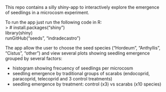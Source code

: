 This repo contains a silly shiny-app to interactively explore the emergence of seedlings in a microcosm experiment.  

To run the app just run the following code in R:  
> \# install.packages("shiny")  
library(shiny)  
runGitHub("seeds", "indradecastro")

The app allow the user to choose the seed species ("Hordeum", "Anthyllis", "Cistus", "other") and view several plots showing seedling emergence grouped by several factors:

- histogram showing frecuency of seedlings per microcosm
- seedling emergence by traditional groups of scarabs (endocoprid, paracoprid, telecoprid and 3 control treatments)
- seedling emergence by treatment: control (x3) vs scarabs (x10 species)
